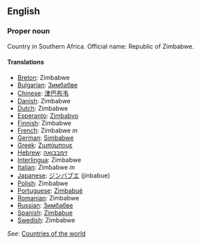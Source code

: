 ==English==

===Proper noun===

Country in Southern Africa. Official name: Republic of Zimbabwe.

====Translations====

*[[Breton]]: Zimbabwe
*[[Bulgarian]]: [[Зимбабве]]
*[[Chinese]]: [[津巴布韦]]
*[[Danish]]: Zimbabwe
*[[Dutch]]: Zimbabwe
*[[Esperanto]]: [[Zimbabvo]]
*[[Finnish]]: Zimbabwe
*[[French]]: Zimbabwe ''m''
*[[German]]: [[Simbabwe]]
*[[Greek]]: [[Ζιμπάμπουε]]
*[[Hebrew]]: [[זימבבואה]]
*[[Interlingua]]: Zimbabwe
*[[Italian]]: Zimbabwe ''m''
*[[Japanese]]: [[ジンバブエ]] (jinbabue)
*[[Polish]]: Zimbabwe
*[[Portuguese]]: [[Zimbabué]]
*[[Romanian]]: Zimbabwe
*[[Russian]]: [[Зимбабве]]
*[[Spanish]]: [[Zimbabue]]
*[[Swedish]]: Zimbabwe

''See'': [[Countries of the world]]